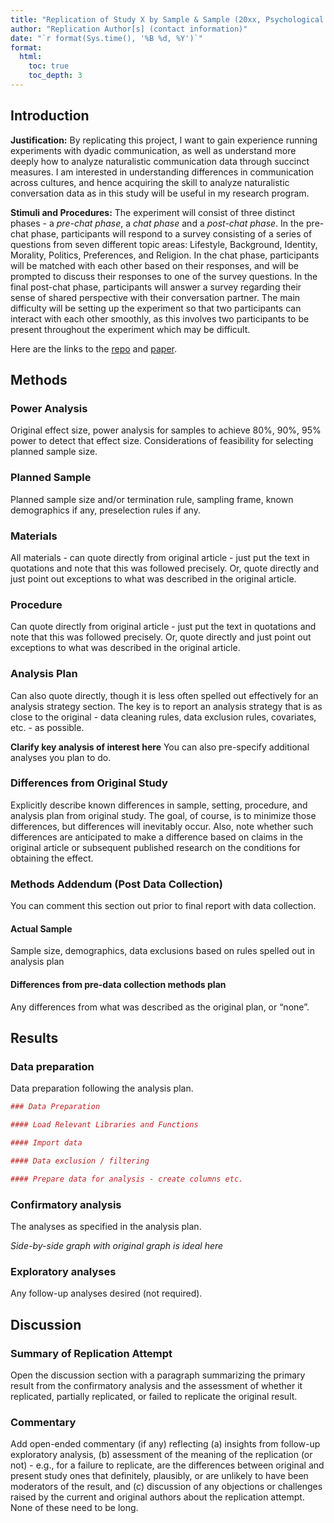 ```yaml
---
title: "Replication of Study X by Sample & Sample (20xx, Psychological Science)"
author: "Replication Author[s] (contact information)"
date: "`r format(Sys.time(), '%B %d, %Y')`"
format:
  html:
    toc: true
    toc_depth: 3
---
```


<!-- Replication reports should all use this template to standardize reporting across projects.  These reports will be public supplementary materials that accompany the summary report(s) of the aggregate results. -->

## Introduction

**Justification:** By replicating this project, I want to gain experience running experiments with dyadic communication, as well as understand more deeply how to analyze naturalistic communication data through succinct measures. I am interested in understanding differences in communication across cultures, and hence acquiring the skill to analyze naturalistic conversation data as in this study will be useful in my research program.

**Stimuli and Procedures:** The experiment will consist of three distinct phases - a *pre-chat phase*, a *chat phase* and a *post-chat phase*. In the pre-chat phase, participants will respond to a survey consisting of a series of questions from seven different topic areas: Lifestyle, Background, Identity, Morality, Politics, Preferences, and Religion. In the chat phase, participants will be matched with each other based on their responses, and will be prompted to discuss their responses to one of the survey questions. In the final post-chat phase, participants will answer a survey regarding their sense of shared perspective with their conversation partner. The main difficulty will be setting up the experiment so that two participants can interact with each other smoothly, as this involves two participants to be present throughout the experiment which may be difficult.

Here are the links to the [repo](https://github.com/psych251/mahaphanit2025) and [paper](https://github.com/psych251/mahaphanit2025/blob/main/original_paper/mahaphanitAndWelker.pdf).

## Methods

### Power Analysis

Original effect size, power analysis for samples to achieve 80%, 90%, 95% power to detect that effect size. Considerations of feasibility for selecting planned sample size.

### Planned Sample

Planned sample size and/or termination rule, sampling frame, known demographics if any, preselection rules if any.

### Materials

All materials - can quote directly from original article - just put the text in quotations and note that this was followed precisely. Or, quote directly and just point out exceptions to what was described in the original article.

### Procedure

Can quote directly from original article - just put the text in quotations and note that this was followed precisely. Or, quote directly and just point out exceptions to what was described in the original article.

### Analysis Plan

Can also quote directly, though it is less often spelled out effectively for an analysis strategy section. The key is to report an analysis strategy that is as close to the original - data cleaning rules, data exclusion rules, covariates, etc. - as possible.

**Clarify key analysis of interest here** You can also pre-specify additional analyses you plan to do.

### Differences from Original Study

Explicitly describe known differences in sample, setting, procedure, and analysis plan from original study. The goal, of course, is to minimize those differences, but differences will inevitably occur. Also, note whether such differences are anticipated to make a difference based on claims in the original article or subsequent published research on the conditions for obtaining the effect.

### Methods Addendum (Post Data Collection)

You can comment this section out prior to final report with data collection.

#### Actual Sample

Sample size, demographics, data exclusions based on rules spelled out in analysis plan

#### Differences from pre-data collection methods plan

Any differences from what was described as the original plan, or “none”.

## Results

### Data preparation

Data preparation following the analysis plan.

```r
### Data Preparation

#### Load Relevant Libraries and Functions

#### Import data

#### Data exclusion / filtering

#### Prepare data for analysis - create columns etc.
```

### Confirmatory analysis

The analyses as specified in the analysis plan.

*Side-by-side graph with original graph is ideal here*

### Exploratory analyses

Any follow-up analyses desired (not required).

## Discussion

### Summary of Replication Attempt

Open the discussion section with a paragraph summarizing the primary result from the confirmatory analysis and the assessment of whether it replicated, partially replicated, or failed to replicate the original result.

### Commentary

Add open-ended commentary (if any) reflecting (a) insights from follow-up exploratory analysis, (b) assessment of the meaning of the replication (or not) - e.g., for a failure to replicate, are the differences between original and present study ones that definitely, plausibly, or are unlikely to have been moderators of the result, and (c) discussion of any objections or challenges raised by the current and original authors about the replication attempt. None of these need to be long.

